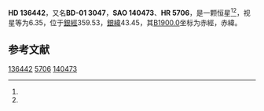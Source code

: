 {{Starbox begin
| name = HD 136442
}}
{{Starbox observe
| epoch = [[J2000.0|J2000.0]]
| constell = {{星座名待查}}<ref name=SIMBAD>{{cite web
 | url=http://simbad.u-strasbg.fr/simbad/sim-id?Ident=HR+5706
 | title =Pulsating variable Star
 | publisher=Centre de Données astronomiques de Strasbourg
 | work=SIMBAD
 | accessdate=2012-07-13}}</ref><ref name=DATA>{{cite web
 | url=http://vizier.u-strasbg.fr/viz-bin/VizieR-5?-out.add=.&-source=5050&-corr=PK=HR&-out.max=9999&HR=5706
 | title=VizieR Detailed Page
 | accessdate=2012-07-13
 | archive-date=2016-03-04
 | archive-url=https://web.archive.org/web/20160304193834/http://vizier.u-strasbg.fr/viz-bin/VizieR-5?-out.add=.&-source=5050&-corr=PK=HR&-out.max=9999&HR=5706
 | dead-url=no
 }}</ref>
| 星官 = 
| ra = {{RA|15|20|47.1}}<ref name=SIMBAD /><ref name=DATA />
| dec = {{DEC|-2|24|48}}<ref name=SIMBAD /><ref name=DATA />
| appmag_v = 6.35<ref name=SIMBAD /><ref name=DATA />
}}
{{Starbox character
| class = K0V<ref name=SIMBAD /><ref name=DATA />
| b-v = 1.06<ref name=SIMBAD /><ref name=DATA />
| u-b = 1.07<ref name=SIMBAD /><ref name=DATA />
| r-i = <ref name=SIMBAD /><ref name=DATA />
| variable = 
}}
{{Starbox astrometry
| radial_v = 1.07
| prop_mo_ra = -47
| parallax = 0.033
| p_error = 
}}
{{Starbox catalog
| names =BD-01 3047，[[SAO星表|SAO]] 140473，[[HD星表|HD]] 136442，[[HR星表|HR]] 5706}}
{{Starbox reference |Simbad=HR+5706}}
{{Starbox end}}

'''HD 136442'''，又名'''BD-01 3047'''，'''SAO 140473'''、'''HR 5706'''，是一颗恒星<ref name=SIMBAD /><ref name=DATA />，视星等为6.35，位于[[銀道座標系|銀經]]359.53，[[銀道座標系|銀緯]]43.45，其[[B1900.0|B1900.0]]坐标为赤經{{RA|15|15|37.4}}，赤緯{{DEC|-2|43.45|50}}。

== 参考文献 ==
{{reflist}}

{{star-stub}}

[[Category:HD和HDE天體|136442]]
[[Category:HR天體|5706]]
[[Category:SAO天體|140473]]